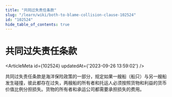 ```yaml
---
title: "共同过失责任条款"
slug: "/learn/wiki/both-to-blame-collision-clause-102524"
id: "102524"
hide_table_of_contents: true
---
```



# 共同过失责任条款

<ArticleMeta id={102524} updatedAt={'2023-09-26 13:59:02'} />
<div className='border-solid border-b border-t-0 my-4 border-[var(--ifm-color-gray-300)]' />

共同过失责任条款是海洋保险政策的一部分，规定如果一艘船（船只）与另一艘船发生碰撞，彼此都存在过失，两艘船的所有者和托运人必须按照货物和利益的货币价值比例分担损失。货物的所有者和承运公司都需要承担损失的费用。
